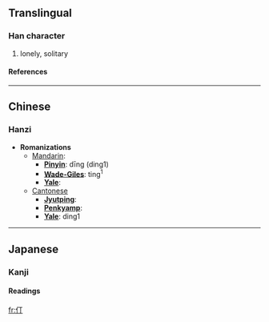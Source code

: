 {{see|停}}

==Translingual==
===Han character===
{{Han char|rad=人|as=02|sn=4|four=2122<sub>0</sub>|canj=人一弓 (OMN)}}
# lonely, solitary
====References====
{{Han ref|kx=0091.110|dkj=00351|dj=0193.030|hdz=10108.010|uh=4EC3|ud=20163|bh=A4B1|bd=42161}}

----
==Chinese==
===Hanzi===


* '''Romanizations'''
** [[Mandarin]]:
*** '''[[Pinyin]]''': dīng (ding1)
*** '''[[Wade-Giles]]''': ting<sup>1</sup>
*** '''[[Yale]]''': 
**[[Cantonese]]
***'''[[Jyutping]]''':
***'''[[Penkyamp]]''': 
***'''[[Yale]]''': ding1


----
==Japanese==
===Kanji===


{{ja-kanji|grade=|rs=人02}}
====Readings====
{{ja-readings|on=[[てい]] (tei)|kun=}}




[[fr:仃]]